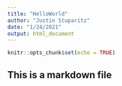 ```yaml
---
title: "HelloWorld"
author: "Justin Stuparitz"
date: "1/24/2021"
output: html_document
---
```


```r
knitr::opts_chunk$set(echo = TRUE)
```

## This is a markdown file

